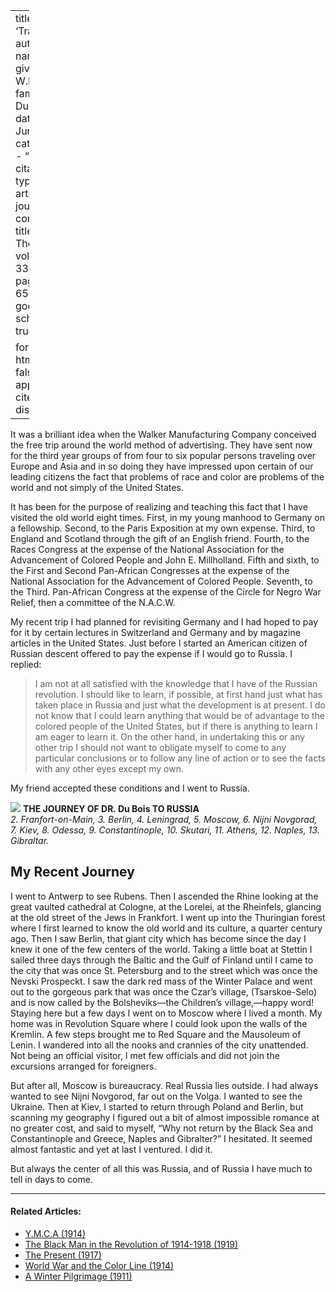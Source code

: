 
---
title: 'Travel'
author:
  - name:
      given: W.E.B.
      family: Du Bois
date: Jun. 1926
categories: 
  - ""
citation: 
  type: article-journal
  container-title: The Crisis
  volume: 33
  issue: 2
  page: 63-65
google-scholar: true

format:
  html:
    toc: false
    appendix-cite-as: display
---



It was a brilliant idea when the Walker Manufacturing Company conceived the free trip around the world method of advertising. They have sent now for the third year groups of from four to six popular persons traveling over Europe and Asia and in so doing they have impressed upon certain of our leading citizens the fact that problems of race and color are problems of the world and not simply of the United States.

It has been for the purpose of realizing and teaching this fact that I have visited the old world eight times. First, in my young manhood to Germany on a fellowship. Second, to the Paris Exposition at my own expense. Third, to England and Scotland through the gift of an English friend. Fourth, to the Races Congress at the expense of the National Association for the Advancement of Colored People and John E. Millholland. Fifth and sixth, to the First and Second Pan-African Congresses at the expense of the National Association for the Advancement of Colored People. Seventh, to the Third. Pan-African Congress at the expense of the Circle for Negro War Relief, then a committee of the N.A.C.W. 

My recent trip I had planned for revisiting Germany and I had hoped to pay for it by certain lectures in Switzerland and Germany and by magazine articles in the United States. Just before I started an American citizen of Russian descent offered to pay the expense if I would go to Russia. I replied: 

 > I am not at all satisfied with the knowledge that I have of the Russian revolution. I should like to learn, if possible, at first hand just what has taken place in Russia and just what the development is at present. I do not know that I could learn anything that would be of advantage to the colored people of the United States, but if there is anything to learn I am eager to learn it. On the other hand, in undertaking this or any other trip I should not want to obligate myself to come to any particular conclusions or to follow any line of action or to see the facts with any other eyes except my own.

My friend accepted these conditions and I went to Russia. 

![](../../../Images/russia_travel.jpg)
**THE JOURNEY OF DR. Du Bois TO RUSSIA**<br>*2. Franfort-on-Main, 3. Berlin, 4. Leningrad, 5. Moscow, 6. Nijni Novgorad, 7. Kiev, 8. Odessa, 9. Constantinople, 10. Skutari, 11. Athens, 12. Naples, 13. Gibraltar.*

 <h2>My Recent Journey</h2> 

I went to Antwerp to see Rubens. Then I ascended the Rhine looking at the great vaulted cathedral at Cologne, at the Lorelei, at the Rheinfels, glancing at the old street of the Jews in Frankfort. I went up into the Thuringian forest where I first learned to know the old world and its culture, a quarter century ago. Then I saw Berlin, that giant city which has become since the day I knew it one of the few centers of the world. Taking a little boat at Stettin I sailed three days through the Baltic and the Gulf of Finland until I came to the city that was once St. Petersburg and to the street which was once the Nevski Prospeckt. I saw the dark red mass of the Winter Palace and went out to the gorgeous park that was once the Czar's village, (Tsarskoe-Selo) and is now called by the Bolsheviks---the Children's village,---happy word! Staying here but a few days I went on to Moscow where I lived a month. My home was in Revolution Square where I could look upon the walls of the Kremlin. A few steps brought me to Red Square and the Mausoleum of Lenin. I wandered into all the nooks and crannies of the city unattended. Not being an official visitor, I met few officials and did not join the excursions arranged for foreigners. 

But after all, Moscow is bureaucracy. Real Russia lies outside. I had always wanted to see Nijni Novgorod, far out on the Volga. I wanted to see the Ukraine. Then at Kiev, I started to return through Poland and Berlin, but scanning my geography I figured out a bit of almost impossible romance at no greater cost, and said to myself, "Why not return by the Black Sea and Constantinople and Greece, Naples and Gibralter?" I hesitated. It seemed almost fantastic and yet at last I ventured. I did it. 

But always the center of all this was Russia, and of Russia I have much to tell in days to come. 

<!-- Similar articles start here -->
<div  class="clear-wrap"></div>
<hr>
#### Related Articles:

* [Y.M.C.A (1914)](/Volumes/09/02/ymca.html)
* [The Black Man in the Revolution of 1914-1918 (1919)](/Volumes/17/05/the_black_man_in_the_revolution_of_1914_1918.html)
* [The Present (1917)](/Volumes/14/04/present.html)
* [World War and the Color Line (1914)](/Volumes/09/01/worldwar.html)
* [A Winter Pilgrimage (1911)](/Volumes/01/03/winter_pilmigrage.html)

<!-- Similar articles end here -->